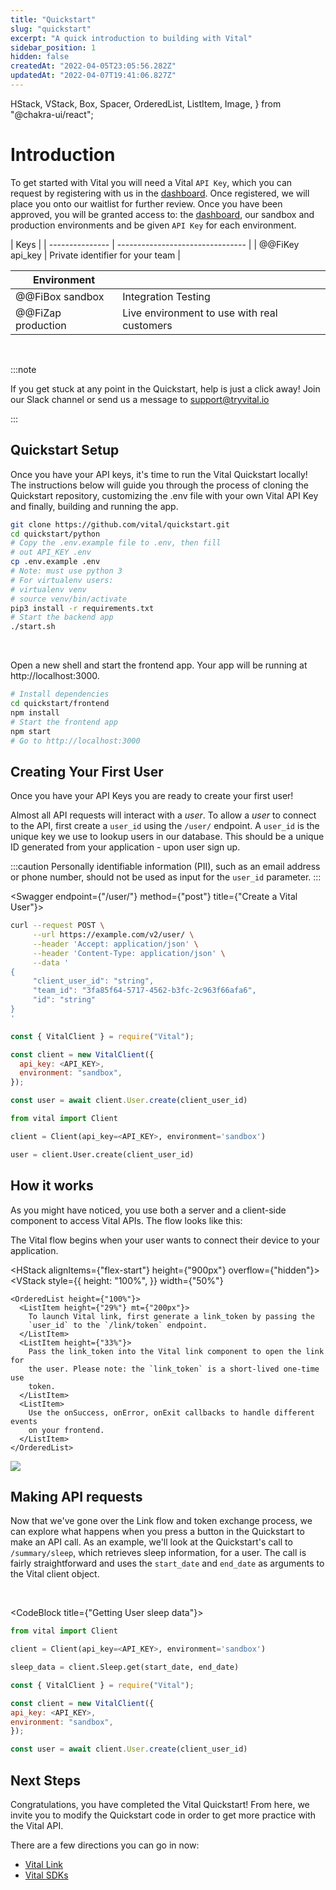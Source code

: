 ```yaml
---
title: "Quickstart"
slug: "quickstart"
excerpt: "A quick introduction to building with Vital"
sidebar_position: 1
hidden: false
createdAt: "2022-04-05T23:05:56.282Z"
updatedAt: "2022-04-07T19:41:06.827Z"
---
```



  HStack,
  VStack,
  Box,
  Spacer,
  OrderedList,
  ListItem,
  Image,
} from "@chakra-ui/react";

# Introduction

To get started with Vital you will need a Vital `API Key`, which you can request by registering with
us in the [dashboard](https://app.tryvital.io). Once registered, we will place you onto our
waitlist for further review. Once you have been approved, you will be granted access to:
the [dashboard](https://app.tryvital.io), our sandbox and production environments and be
given `API Key` for each environment.

| Keys            |
| --------------- | -------------------------------- |
| @@FiKey api_key | Private identifier for your team |

| Environment        |                                             |
| ------------------ | ------------------------------------------- |
| @@FiBox sandbox    | Integration Testing                         |
| @@FiZap production | Live environment to use with real customers |

<br />

:::note

If you get stuck at any point in the Quickstart, help is just a click away! Join our Slack channel or send us a message to support@tryvital.io

:::

## Quickstart Setup

Once you have your API keys, it's time to run the Vital Quickstart locally! The instructions below will guide you through the process of cloning the Quickstart repository, customizing the .env file with your own Vital API Key and finally, building and running the app.

```bash
git clone https://github.com/vital/quickstart.git
cd quickstart/python
# Copy the .env.example file to .env, then fill
# out API_KEY .env
cp .env.example .env
# Note: must use python 3
# For virtualenv users:
# virtualenv venv
# source venv/bin/activate
pip3 install -r requirements.txt
# Start the backend app
./start.sh
```

<br />

Open a new shell and start the frontend app. Your app will be running at http://localhost:3000.

```bash
# Install dependencies
cd quickstart/frontend
npm install
# Start the frontend app
npm start
# Go to http://localhost:3000
```

## Creating Your First User

Once you have your API Keys you are ready to create your first user!

Almost all API requests will interact with a _user_. To allow a _user_ to connect to the API, first create a `user_id` using the `/user/` endpoint. A `user_id` is the unique key we use to lookup users in our database. This should be a unique ID generated from your application - upon user sign up.

:::caution
Personally identifiable information (PII), such as an email address or phone number, should not be used as input for the `user_id` parameter.
:::

<Swagger endpoint={"/user/"} method={"post"} title={"Create a Vital User"}>

```bash
curl --request POST \
     --url https://example.com/v2/user/ \
     --header 'Accept: application/json' \
     --header 'Content-Type: application/json' \
     --data '
{
     "client_user_id": "string",
     "team_id": "3fa85f64-5717-4562-b3fc-2c963f66afa6",
     "id": "string"
}
'
```

```js
const { VitalClient } = require("Vital");

const client = new VitalClient({
  api_key: <API_KEY>,
  environment: "sandbox",
});

const user = await client.User.create(client_user_id)

```

```python
from vital import Client

client = Client(api_key=<API_KEY>, environment='sandbox')

user = client.User.create(client_user_id)
```

</Swagger>

## How it works

As you might have noticed, you use both a server and a client-side component to access Vital APIs. The flow looks like this:

The Vital flow begins when your user wants to connect their device to your application.

<HStack alignItems={"flex-start"} height={"900px"} overflow={"hidden"}>
  <VStack
    style={{
      height: "100%",
    }}
    width={"50%"}
  >
    <OrderedList height={"100%"}>
      <ListItem height={"29%"} mt={"200px"}>
        To launch Vital link, first generate a link_token by passing the
        `user_id` to the `/link/token` endpoint.
      </ListItem>
      <ListItem height={"33%"}>
        Pass the link_token into the Vital link component to open the link for
        the user. Please note: the `link_token` is a short-lived one-time use
        token.
      </ListItem>
      <ListItem>
        Use the onSuccess, onError, onExit callbacks to handle different events
        on your frontend.
      </ListItem>
    </OrderedList>
  </VStack>
  <VStack>
    <Image src="https://storage.googleapis.com/vital-assets/link-flow-explainer.png" />
  </VStack>
</HStack>

<br />

## Making API requests

Now that we've gone over the Link flow and token exchange process, we can explore what happens
when you press a button in the Quickstart to make an API call. As an example, we'll look at the
Quickstart's call to `/summary/sleep`, which retrieves sleep information, for a user. The call
is fairly straightforward and uses the `start_date` and `end_date` as arguments to the Vital
client object.

<br />

<CodeBlock title={"Getting User sleep data"}>

```python
from vital import Client

client = Client(api_key=<API_KEY>, environment='sandbox')

sleep_data = client.Sleep.get(start_date, end_date)
```

```js
const { VitalClient } = require("Vital");

const client = new VitalClient({
api_key: <API_KEY>,
environment: "sandbox",
});

const user = await client.User.create(client_user_id)
```

</CodeBlock>

## Next Steps

Congratulations, you have completed the Vital Quickstart! From here, we invite you
to modify the Quickstart code in order to get more practice with the Vital API.

There are a few directions you can go in now:

- [Vital Link](/vital-link)
- [Vital SDKs](/sdks/ios)
